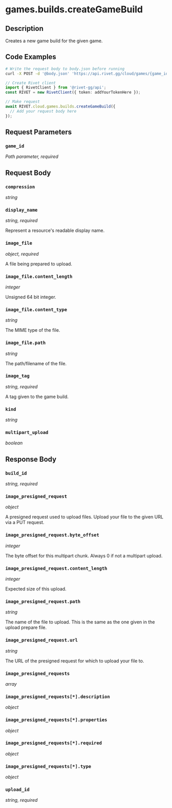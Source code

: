 

# games.builds.createGameBuild

## Description

Creates a new game build for the given game.


## Code Examples

<CodeGroup title='Request' tag='POST' label='https://api.rivet.gg/cloud/games/{game_id}/builds'>

```bash {{ title: 'cURL' }}
# Write the request body to body.json before running
curl -X POST -d '@body.json' 'https://api.rivet.gg/cloud/games/{game_id}/builds'
```

```ts
// Create Rivet client
import { RivetClient } from '@rivet-gg/api';
const RIVET = new RivetClient({ token: addYourTokenHere });

// Make request
await RIVET.cloud.games.builds.createGameBuild({
  // Add your request body here
});
```

</CodeGroup>


## Request Parameters


### `game_id`

_Path parameter, required_





## Request Body

### `compression`

_string_

### `display_name`

_string, required_

Represent a resource's readable display name.

### `image_file`

_object, required_

A file being prepared to upload.

### `image_file.content_length`

_integer_

Unsigned 64 bit integer.

### `image_file.content_type`

_string_

The MIME type of the file.

### `image_file.path`

_string_

The path/filename of the file.

### `image_tag`

_string, required_

A tag given to the game build.

### `kind`

_string_

### `multipart_upload`

_boolean_




## Response Body

### `build_id`

_string, required_

### `image_presigned_request`

_object_

A presigned request used to upload files. Upload your file to the given URL via a PUT request.


### `image_presigned_request.byte_offset`

_integer_

The byte offset for this multipart chunk. Always 0 if not a multipart upload.

### `image_presigned_request.content_length`

_integer_

Expected size of this upload.

### `image_presigned_request.path`

_string_

The name of the file to upload.  This is the same as the one given in the upload prepare file.


### `image_presigned_request.url`

_string_

The URL of the presigned request for which to upload your file to.


### `image_presigned_requests`

_array_

### `image_presigned_requests[*].description`

_object_

### `image_presigned_requests[*].properties`

_object_

### `image_presigned_requests[*].required`

_object_

### `image_presigned_requests[*].type`

_object_

### `upload_id`

_string, required_



